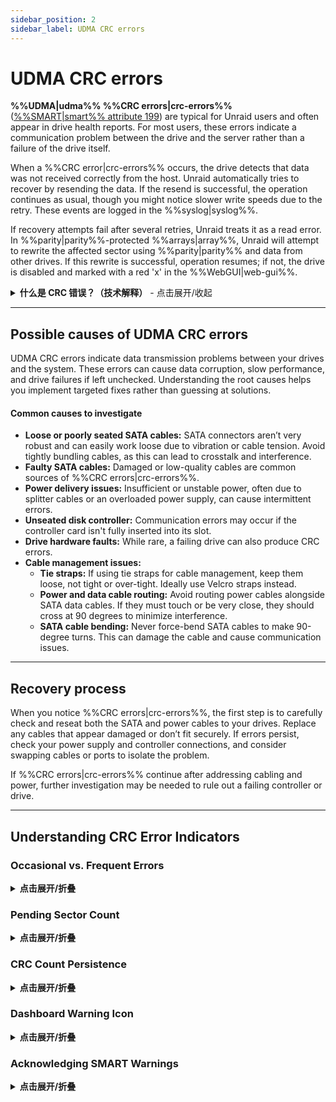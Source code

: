 ```yaml
---
sidebar_position: 2
sidebar_label: UDMA CRC errors
---
```


# UDMA CRC errors

**%%UDMA|udma%% %%CRC errors|crc-errors%%** ([%%SMART|smart%% attribute 199](../../system-administration/monitor-performance/smart-reports-and-disk-health.mdx)) are typical for Unraid users and often appear in drive health reports. For most users, these errors indicate a communication problem between the drive and the server rather than a failure of the drive itself.

When a %%CRC error|crc-errors%% occurs, the drive detects that data was not received correctly from the host. Unraid automatically tries to recover by resending the data. If the resend is successful, the operation continues as usual, though you might notice slower write speeds due to the retry. These events are logged in the %%syslog|syslog%%.

If recovery attempts fail after several retries, Unraid treats it as a read error. In %%parity|parity%%-protected %%arrays|array%%, Unraid will attempt to rewrite the affected sector using %%parity|parity%% and data from other drives. If this rewrite is successful, operation resumes; if not, the drive is disabled and marked with a red 'x' in the %%WebGUI|web-gui%%.

<details>
  <summary><strong>什么是 CRC 错误？（技术解释）</strong> - 点击展开/收起</summary>

  A **%%cyclic redundancy check (CRC)|crc%%** is a mathematical checksum that detects accidental changes to raw data during transmission. In the context of %%UDMA|udma%% (ultra direct memory access), %%CRC errors|crc-errors%% mean the data sent between your drive and controller failed this integrity check. This usually indicates a physical communication issue - such as a loose or faulty cable - rather than a problem with the drive's platters or flash memory.
</details>

---

## Possible causes of UDMA CRC errors

UDMA CRC errors indicate data transmission problems between your drives and the system. These errors can cause data corruption, slow performance, and drive failures if left unchecked. Understanding the root causes helps you implement targeted fixes rather than guessing at solutions.

<h4>Common causes to investigate</h4>

- **Loose or poorly seated SATA cables:** SATA connectors aren’t very robust and can easily work loose due to vibration or cable tension. Avoid tightly bundling cables, as this can lead to crosstalk and interference.
- **Faulty SATA cables:** Damaged or low-quality cables are common sources of %%CRC errors|crc-errors%%.
- **Power delivery issues:** Insufficient or unstable power, often due to splitter cables or an overloaded power supply, can cause intermittent errors.
- **Unseated disk controller:** Communication errors may occur if the controller card isn't fully inserted into its slot.
- **Drive hardware faults:** While rare, a failing drive can also produce CRC errors.
- **Cable management issues:**
  - **Tie straps:** If using tie straps for cable management, keep them loose, not tight or over-tight. Ideally use Velcro straps instead.
  - **Power and data cable routing:** Avoid routing power cables alongside SATA data cables. If they must touch or be very close, they should cross at 90 degrees to minimize interference.
  - **SATA cable bending:** Never force-bend SATA cables to make 90-degree turns. This can damage the cable and cause communication issues.

---

## Recovery process

When you notice %%CRC errors|crc-errors%%, the first step is to carefully check and reseat both the SATA and power cables to your drives. Replace any cables that appear damaged or don’t fit securely. If errors persist, check your power supply and controller connections, and consider swapping cables or ports to isolate the problem.

If %%CRC errors|crc-errors%% continue after addressing cabling and power, further investigation may be needed to rule out a failing controller or drive.

---

## Understanding CRC Error Indicators

### Occasional vs. Frequent Errors

<details>
  <summary><strong>点击展开/折叠</strong></summary>

  了解 %%CRC 错误|crc-errors%% 的频率和模式有助于您确定响应的紧急性。并非所有错误都需要立即采取行动，但模式可以揭示需要注意的潜在问题。

  <h4>偶尔出现错误（关注度较低）</h4>
  数周或数月内出现几个 %%CRC 错误|crc-errors%% 通常无需担心。这些孤立的事件可能是由临时电源波动、维护期间电缆移动或其他会自行解决的瞬时问题引起的。

  <h4>频繁出现错误（关注度较高）</h4>
  每天或每周发生的 %%CRC 错误|crc-errors%%，或者迅速增加的错误数量，表明需要立即调查的持续问题。这种模式通常表明硬件问题，如连接松动、线路故障或电源问题，这些问题会随着时间的推移而恶化。

  <h4>何时采取行动</h4>
  如果错误频繁或增加，请立即调查。检查您的电缆和电源设置以查找间歇性问题，并监控错误率以识别恶化的条件。如果错误持续，考虑进行预防性维护，因为这些问题很少能自行解决，会导致更严重的故障。
</details>

### Pending Sector Count

<details>
  <summary><strong>点击展开/折叠</strong></summary>

  **当前挂起扇区计数**（[%%SMART|smart%% 属性 197](../../system-administration/monitor-performance/smart-reports-and-disk-health.mdx)）是一个常与 %%CRC 错误|crc-errors%% 一同出现的关键指标。这种组合表明需要立即关注和仔细监控的严重问题。

  待处理扇区表示在访问时可能无法读取的不可靠磁盘区域。这些扇区已经历读错误，现在由驱动器固件标记为潜在问题。当待处理扇区与 %%CRC 错误|crc-errors%% 一起出现时，这表明通信问题正导致驱动器的存储和检索数据能力出现物理损害。

  <h4>为什么这种组合很危险</h4>
  %%CRC 错误|crc-errors%% 表示驱动器和控制器之间的通信问题，而待处理扇区显示磁盘的某些区域变得不可靠。两者结合创造了高风险情况，可能会危及您的数据保护。如果另一个驱动器在此刻存在待处理扇区时发生故障，您的数据恢复能力可能会受到严重限制，潜在破坏 [数据恢复](../../troubleshooting/common-issues/data-recovery.mdx) 努力。

  当看到这种组合时，您应该：

  - **Immediately** backup any critical data that isn't already protected.
  - Check the drive's health using extended %%SMART|smart%% tests, and consider drive replacement if pending sectors continue to increase.
  - Monitor the situation closely for additional warning signs, and be prepared to rebuild your array if the drive becomes unreliable.
</details>

### CRC Count Persistence

<details>
  <summary><strong>点击展开/折叠</strong></summary>

  您的驱动器中的 [%%SMART|SMART%% 数据](../../system-administration/monitor-performance/smart-reports-and-disk-health.mdx) 中的 %%CRC错误|CRC-错误%% 计数从不重置 - 只会增加。

  这种累积性意味着：

  - The count represents the total lifetime errors for that drive
  - Monitor the rate of increase to identify worsening conditions
  - Once an error occurs, it's permanently recorded
  - Use the count to schedule preventive maintenance before problems escalate

  如果看到少量 CRC 错误，不要惊慌，但要跟踪增长速度。错误的突然激增通常表明需要立即关注的新问题。
</details>

### Dashboard Warning Icon

<details>
  <summary><strong>点击展开/折叠</strong></summary>

  当 Unraid 检测到 %%CRC 错误|crc-errors%% 时，**仪表盘**会在受影响的驱动器旁显示警告图标。这是一个 %%SMART|smart%% 警告，应该提示您检查和解决问题。

  <h4>重要性</h4>

  - Early warning system for potential hardware issues
  - Helps prevent data loss by catching problems early
  - Indicates when preventive maintenance is needed
  - Part of Unraid's proactive monitoring system

  点击警告图标查看详细的 %%SMART|SMART%% 信息并确认警告。
</details>

### Acknowledging SMART Warnings

<details>
  <summary><strong>点击展开/折叠</strong></summary>

  确认并清除 SMART 警告：

  1. Click the **orange warning icon** next to the affected drive
  2. Select **Acknowledge** from the options menu
  3. Confirm the action if prompted
  4. The icon will turn **green** to indicate acknowledgment

  <h4>确认的作用</h4>

  - Clears the warning from your immediate view
  - Tracks that you've seen the issue
  - Only re-alerts if the error count increases further
  - Maintains monitoring of the underlying problem

  :::重要
  确认警告不会解决潜在问题 —— 只是告诉 Unraid 您知道它。您仍然应该调查并解决 %%CRC 错误|crc-errors%% 的根本原因。
  :::
</details>
